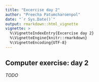 ```yaml
---
title: "Excercise day 2"
author: "Preecha Patumcharoenpol"
date: "`r Sys.Date()`"
output: rmarkdown::html_vignette
vignette: >
  %\VignetteIndexEntry{Excercise day 2}
  %\VignetteEngine{knitr::rmarkdown}
  %\VignetteEncoding{UTF-8}
---
```


## Computer exercise: day 2
_TODO_
